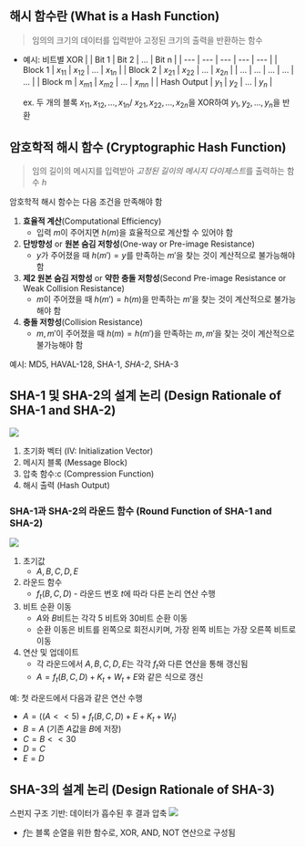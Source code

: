 ## 해시 함수란 (What is a Hash Function)
> 임의의 크기의 데이터를 입력받아 고정된 크기의 출력을 반환하는 함수

- 예시: 비트별 XOR
	| | Bit 1 | Bit 2 | ... | Bit n |
	| --- | --- | --- | --- | --- |
	| Block 1 | $x_{11}$ | $x_{12}$ | ... | $x_{1n}$ |
	| Block 2 | $x_{21}$ | $x_{22}$ | ... | $x_{2n}$ |
	| ... | ... | ... | ... | ... |
	| Block m | $x_{m1}$ | $x_{m2}$ | ... | $x_{mn}$ |
	| Hash Output | $y_1$ | $y_2$ | ... | $y_n$ |

	ex. 두 개의 블록 $x_{11}, x_{12}, \ldots, x_{1n}$/ $x_{21}, x_{22}, \ldots, x_{2n}$을 XOR하여 $y_1, y_2, \ldots, y_n$을 반환

## 암호학적 해시 함수 (Cryptographic Hash Function)
> 임의 길이의 메시지를 입력받아 *고정된 길이의 메시지 다이제스트*를 출력하는 함수 $h$

암호학적 해시 함수는 다음 조건을 만족해야 함
1. **효율적 계산**(Computational Efficiency)
	- 입력 $m$이 주어지면 $h(m)$을 효율적으로 계산할 수 있어야 함
2. **단방향성** or **원본 숨김 저항성**(One-way or Pre-image Resistance)
	- $y$가 주어졌을 때 $h(m')=y$를 만족하는 $m'$을 찾는 것이 계산적으로 불가능해야 함
3. **제2 원본 숨김 저항성** or **약한 충돌 저항성**(Second Pre-image Resistance or Weak Collision Resistance)
	- $m$이 주어졌을 때 $h(m')=h(m)$을 만족하는 $m'$을 찾는 것이 계산적으로 불가능해야 함
4. **충돌 저항성**(Collision Resistance)
	- $m, m'$이 주어졌을 때 $h(m)=h(m')$을 만족하는 $m, m'$을 찾는 것이 계산적으로 불가능해야 함

예시: MD5, HAVAL-128, SHA-1, *SHA-2*, SHA-3

## SHA-1 및 SHA-2의 설계 논리 (Design Rationale of SHA-1 and SHA-2)
<Img src="/posts/240613-143347.png" width={1000}/>

1. 초기화 벡터 (IV: Initialization Vector)
2. 메시지 블록 (Message Block)
3. 압축 함수:c (Compression Function)
4. 해시 출력 (Hash Output)

### SHA-1과 SHA-2의 라운드 함수 (Round Function of SHA-1 and SHA-2)
<Img src="/posts/240613-144200.png" width={400}/>

1. 초기값
	- $A, B, C, D, E$
2. 라운드 함수
	- $f_t(B, C, D)$ - 라운드 번호 $t$에 따라 다른 논리 연산 수행
3. 비트 순환 이동
	- $A$와 $B$비트는 각각 5 비트와 30비트 순환 이동
	- 순환 이동은 비트를 왼쪽으로 회전시키며, 가장 왼쪽 비트는 가장 오른쪽 비트로 이동
4. 연산 및 업데이트
	- 각 라운드에서 $A, B, C, D, E$는 각각 $f_t$와 다른 연산을 통해 갱신됨
	- $A = f_t(B, C, D) + K_t + W_t + E$와 같은 식으로 갱신

예: 첫 라운드에서 다음과 같은 연산 수행
- $A = ((A << 5) + f_t(B, C, D) + E + K_t + W_t)$
- $B = A$ (기존 $A$값을 $B$에 저장)
- $C = B << 30$
- $D = C$
- $E = D$

## SHA-3의 설계 논리 (Design Rationale of SHA-3)
스펀지 구조 기반: 데이터가 흡수된 후 결과 압축
<Img src="/posts/240613-144739.png" width={500}/>

- $f$는 블록 순열을 위한 함수로, XOR, AND, NOT 연산으로 구성됨
